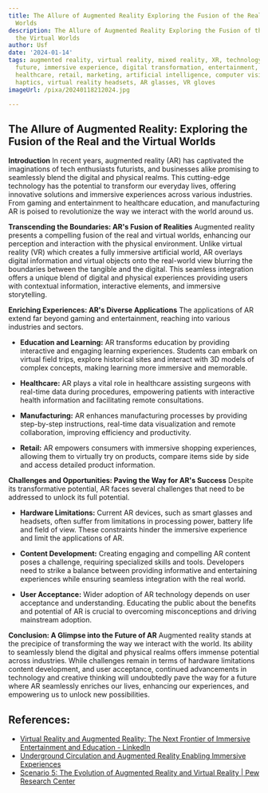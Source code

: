 ```yaml
---
title: The Allure of Augmented Reality Exploring the Fusion of the Real and the Virtual
  Worlds
description: The Allure of Augmented Reality Exploring the Fusion of the Real and
  the Virtual Worlds
author: Usf
date: '2024-01-14'
tags: augmented reality, virtual reality, mixed reality, XR, technology, innovation,
  future, immersive experience, digital transformation, entertainment, gaming, education,
  healthcare, retail, marketing, artificial intelligence, computer vision, sensors,
  haptics, virtual reality headsets, AR glasses, VR gloves
imageUrl: /pixa/20240118212024.jpg

---
```

##  The Allure of Augmented Reality: Exploring the Fusion of  the Real and the Virtual Worlds

**Introduction**
In recent years, augmented reality (AR) has captivated  the imaginations of tech  enthusiasts futurists, and businesses alike promising to seamlessly blend the digital and physical realms. This  cutting-edge technology has the potential to transform our everyday lives, offering innovative solutions and immersive experiences across various industries. From gaming  and entertainment to  healthcare  education, and manufacturing AR is poised to revolutionize the way we interact with the world around us.

**Transcending the Boundaries: AR's Fusion of  Realities**
Augmented reality presents  a compelling fusion of the real and virtual worlds, enhancing our perception and interaction with the physical environment. Unlike virtual reality (VR) which creates a fully immersive artificial world,  AR overlays digital information and virtual objects onto the real-world view blurring the boundaries  between the tangible and the digital. This  seamless integration offers a unique blend of digital  and physical  experiences providing users with contextual information, interactive elements, and  immersive storytelling.

**Enriching Experiences: AR's Diverse Applications**
The applications of AR  extend far  beyond  gaming and entertainment, reaching into various industries and sectors.

- **Education and Learning:** AR  transforms education by  providing interactive and engaging learning  experiences.  Students  can embark on virtual  field trips, explore  historical sites and interact with 3D models of complex concepts, making learning more immersive and memorable.

- **Healthcare:** AR plays  a vital  role in healthcare assisting surgeons with real-time data during procedures, empowering patients with interactive health information and facilitating  remote consultations.

- **Manufacturing:** AR enhances manufacturing processes by providing step-by-step instructions, real-time data  visualization  and remote collaboration, improving efficiency and productivity.

- **Retail:** AR empowers consumers with immersive shopping experiences, allowing them to virtually  try on products, compare items side by side and access detailed product information.

**Challenges and  Opportunities: Paving the Way for AR's Success**
Despite its transformative potential,  AR faces several challenges that need to be addressed  to unlock its full potential.

- **Hardware Limitations:** Current AR devices, such as smart glasses and  headsets, often suffer from limitations in processing power, battery life and field of view. These constraints hinder the immersive experience and  limit the applications of AR.

- **Content Development:** Creating  engaging and compelling AR content poses a challenge, requiring specialized skills and tools. Developers need to strike a balance between providing informative and entertaining experiences while ensuring seamless integration with the real world.

- **User Acceptance:** Wider adoption of AR technology  depends on  user acceptance and understanding. Educating the public about the benefits and potential of AR is crucial  to overcoming misconceptions and  driving mainstream adoption.

**Conclusion: A Glimpse  into the Future of AR**
Augmented reality stands at the precipice of transforming the way we interact with the world. Its ability to seamlessly blend the digital and physical realms offers immense potential across industries. While challenges remain in  terms of hardware limitations content development, and user acceptance, continued advancements in technology and creative thinking  will undoubtedly pave the way for a future where AR seamlessly enriches our lives, enhancing  our  experiences, and  empowering us  to unlock new possibilities.

## References:
- [Virtual Reality and Augmented Reality: The Next Frontier of Immersive Entertainment and Education - LinkedIn](https://www.linkedin.com/pulse/virtual-reality-augmented-next-frontier-immersive-education-nayak-jyb9f)
- [Underground Circulation and Augmented Reality Enabling Immersive Experiences](https://utilitiesone.com/underground-circulation-and-augmented-reality-enabling-immersive-experiences)
- [Scenario 5: The Evolution of Augmented Reality and Virtual Reality | Pew Research Center](https://www.pewresearch.org/internet/2008/12/14/scenario-5-the-evolution-of-augmented-reality-and-virtual-reality/)
